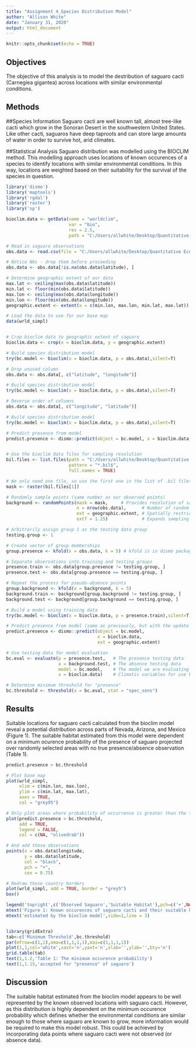 ---
title: "Assignment 4_Species Distribution Model"
author: "Allison White"
date: "January 31, 2020"
output: html_document
---

```{r setup, include=FALSE}
knitr::opts_chunk$set(echo = TRUE)
```

## Objectives
The objective of this analysis is to model the destribution of saguaro cacti (Carnegiea gigantea) across locations with similar environmental conditions.

## Methods
##Species Information
Saguaro cacti are well known tall, almost tree-like cacti which grow in the Sonoran Desert in the southwestern United States. Like other cacti, saguaros have deep taproots and can store large amounts of water in order to survive hot, arid climates.

##Statistical Analysis
Saguaro distribution was modelled using the BIOCLIM method. This modelling approach uses locations of known occurences of a species to identify locations with similar environmental conditions. In this way, locations are weighted based on their suitability for the survival of the species in question. 

```{r,echo=FALSE,include=FALSE}
library('dismo')
library('maptools')
library('rgdal')
library('raster')
library('sp')

bioclim.data <- getData(name = "worldclim",
                        var = "bio",
                        res = 2.5,
                        path = "C:/Users/allwhite/Desktop/Quantitative Ecology Workshop/Species Distribution Models/Data/")

# Read in saguaro observations
obs.data <- read.csv(file = "C:/Users/allwhite/Desktop/Quantitative Ecology Workshop/Species Distribution Models/Data/SDM_Data.csv")

# Notice NAs - drop them before proceeding
obs.data <- obs.data[!is.na(obs.data$latitude), ]

# Determine geographic extent of our data
max.lat <- ceiling(max(obs.data$latitude))
min.lat <- floor(min(obs.data$latitude))
max.lon <- ceiling(max(obs.data$longitude))
min.lon <- floor(min(obs.data$longitude))
geographic.extent <- extent(x = c(min.lon, max.lon, min.lat, max.lat))

# Load the data to use for our base map
data(wrld_simpl)


# Crop bioclim data to geographic extent of saguaro
bioclim.data <- crop(x = bioclim.data, y = geographic.extent)

# Build species distribution model
try(bc.model <- bioclim(x = bioclim.data, p = obs.data),silent=T)

# Drop unused column
obs.data <- obs.data[, c("latitude", "longitude")]

# Build species distribution model
try(bc.model <- bioclim(x = bioclim.data, p = obs.data),silent=T)

# Reverse order of columns
obs.data <- obs.data[, c("longitude", "latitude")]

# Build species distribution model
try(bc.model <- bioclim(x = bioclim.data, p = obs.data),silent=T)

# Predict presence from model
predict.presence <- dismo::predict(object = bc.model, x = bioclim.data, ext = geographic.extent)


# Use the bioclim data files for sampling resolution
bil.files <- list.files(path = "C:/Users/allwhite/Desktop/Quantitative Ecology Workshop/Species Distribution Models/Data/wc2-5", 
                        pattern = "*.bil$", 
                        full.names = TRUE)

# We only need one file, so use the first one in the list of .bil files
mask <- raster(bil.files[1])

# Randomly sample points (same number as our observed points)
background <- randomPoints(mask = mask,     # Provides resolution of sampling points
                           n = nrow(obs.data),      # Number of random points
                           ext = geographic.extent, # Spatially restricts sampling
                           extf = 1.25)             # Expands sampling a little bit

# Arbitrarily assign group 1 as the testing data group
testing.group <- 1

# Create vector of group memberships
group.presence <- kfold(x = obs.data, k = 5) # kfold is in dismo package

# Separate observations into training and testing groups
presence.train <- obs.data[group.presence != testing.group, ]
presence.test <- obs.data[group.presence == testing.group, ]

# Repeat the process for pseudo-absence points
group.background <- kfold(x = background, k = 5)
background.train <- background[group.background != testing.group, ]
background.test <- background[group.background == testing.group, ]

# Build a model using training data
try(bc.model <- bioclim(x = bioclim.data, p = presence.train),silent=T)

# Predict presence from model (same as previously, but with the update model)
predict.presence <- dismo::predict(object = bc.model, 
                                   x = bioclim.data, 
                                   ext = geographic.extent)

# Use testing data for model evaluation
bc.eval <- evaluate(p = presence.test,   # The presence testing data
                    a = background.test, # The absence testing data
                    model = bc.model,    # The model we are evaluating
                    x = bioclim.data)    # Climatic variables for use by model

# Determine minimum threshold for "presence"
bc.threshold <- threshold(x = bc.eval, stat = "spec_sens")
```
## Results
Suitable locations for saguaro cacti calculated from the bioclim model reveal a potential distribution across parts of Nevada, Arizona, and Mexico (Figure 1). The suitable habitat estimated from this model were dependent on a minimum ocurence probability of the presence of saguaro projected over randomly selected areas with no true presence/absence observation (Table 1).

```{r, echo=FALSE}
predict.presence > bc.threshold

# Plot base map
plot(wrld_simpl, 
     xlim = c(min.lon, max.lon),
     ylim = c(min.lat, max.lat),
     axes = TRUE, 
     col = "grey95")

# Only plot areas where probability of occurrence is greater than the threshold
plot(predict.presence > bc.threshold, 
     add = TRUE, 
     legend = FALSE, 
     col = c(NA, "olivedrab"))

# And add those observations
points(x = obs.data$longitude, 
       y = obs.data$latitude, 
       col = "black",
       pch = "+", 
       cex = 0.75)

# Redraw those country borders
plot(wrld_simpl, add = TRUE, border = "grey5")
box()

legend('topright',c('Observed Saguaro','Suitable Habitat'),pch=c('+',NA),col=c('black','olivedrab'),fill=c(NA,'olivedrab'),border=c(NA,'black'))
mtext('Figure 1: Known occurences of saguaro cacti and their suitable habitat',side=1,line = 2)
mtext('estimated by the bioclim model',side=1,line = 3)


library(gridExtra)
tab<-c('Minimum Threshold',bc.threshold)
par(mfrow=c(1,1),oma=c(1,1,1,1),mai=c(1,1,1,1))
plot(1,1,col='white',xaxt='n',yaxt='n',xlab='',ylab='',bty='n')
grid.table(tab)
text(1,1.2,'Table 1: The minimum occurence probability')
text(1,1.15,'accepted for "presence" of saguaro')
```

## Discussion
The suitable habitat estimated from the bioclim model appears to be well represented by the known observed locations with saguaro cacti. However, as this distribution is highly dependent on the minimum occurence probability which defines whether the environmental conditions are similar enough to those where saguaro are known to grow, more information would be required to make this model robust. This could be achieved by incorporating data points where saguaro cacti were not observed (or absence data). 
